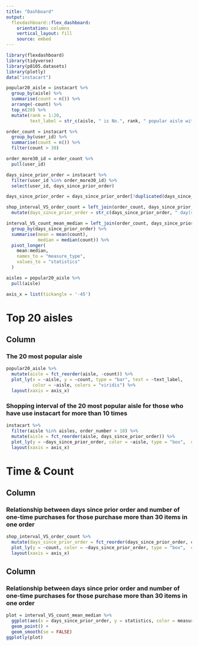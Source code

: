 ```yaml
---
title: "Dashboard"
output: 
  flexdashboard::flex_dashboard:
    orientation: columns
    vertical_layout: fill
    source: embed
---
```


```r
library(flexdashboard)
library(tidyverse)
library(p8105.datasets)
library(plotly)
data("instacart")
```

```r
popular20_aisle = instacart %>% 
  group_by(aisle) %>% 
  summarise(count = n()) %>% 
  arrange(-count) %>% 
  top_n(20) %>% 
  mutate(rank = 1:20,
         text_label = str_c(aisle, " is No.", rank, " popular aisle with ", count, " orders"))
```


```r
order_count = instacart %>% 
  group_by(user_id) %>% 
  summarise(count = n()) %>% 
  filter(count > 30)

order_more30_id = order_count %>% 
  pull(user_id)

days_since_prior_order = instacart %>% 
  filter(user_id %in% order_more30_id) %>% 
  select(user_id, days_since_prior_order) 

days_since_prior_order = days_since_prior_order[!duplicated(days_since_prior_order[,1]),]

shop_interval_VS_order_count = left_join(order_count, days_since_prior_order) %>% 
  mutate(days_since_prior_order = str_c(days_since_prior_order, " day(s)"))
```


```r
interval_VS_count_mean_median = left_join(order_count, days_since_prior_order) %>% 
  group_by(days_since_prior_order) %>% 
  summarise(mean = mean(count),
            median = median(count)) %>% 
  pivot_longer(
    mean:median, 
    names_to = "measure_type",
    values_to = "statistics"
  )
```

```r
aisles = popular20_aisle %>% 
  pull(aisle)
```

```r
axis_x = list(tickangle = '-45')
```

Top 20 aisles
=======================================================================

Column {data-width=500}
-----------------------------------------------------------------------

### The 20 most popular aisle 

```r
popular20_aisle %>% 
  mutate(aisle = fct_reorder(aisle, -count)) %>% 
  plot_ly(x = ~aisle, y = ~count, type = "bar", text = ~text_label,
          color = ~aisle, colors = "viridis") %>% 
  layout(xaxis = axis_x)
```

### Shopping interval of the 20 most popular aisle for those who have use instacart for more than 10 times

```r
instacart %>% 
  filter(aisle %in% aisles, order_number > 10) %>% 
  mutate(aisle = fct_reorder(aisle, days_since_prior_order)) %>% 
  plot_ly(y = ~days_since_prior_order, color = ~aisle, type = "box",  colors = "viridis") %>% 
  layout(xaxis = axis_x)
```

Time & Count
=======================================================================

Column {data-width=600}
-----------------------------------------------------------------------

### Relationship between days since prior order and number of one-time purchases for those purchase more than 30 items in one order

```r
shop_interval_VS_order_count %>% 
  mutate(days_since_prior_order = fct_reorder(days_since_prior_order, count)) %>% 
  plot_ly(y = ~count, color = ~days_since_prior_order, type = "box",  colors = "viridis") %>% 
  layout(xaxis = axis_x)

```


Column {data-width=400}
-----------------------------------------------------------------------
### Relationship between days since prior order and number of one-time purchases for those purchase more than 30 items in one order

```r
plot = interval_VS_count_mean_median %>% 
  ggplot(aes(x = days_since_prior_order, y = statistics, color = measure_type)) +
  geom_point() +
  geom_smooth(se = FALSE)
ggplotly(plot)
``` 

